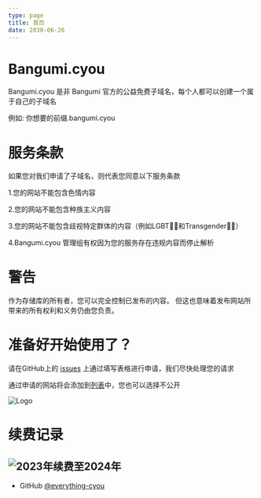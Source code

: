 ```yaml
---
type: page
title: 首页
date: 2030-06-26
---
```


# Bangumi.cyou

Bangumi.cyou 是非 Bangumi 官方的公益免费子域名，每个人都可以创建一个属于自己的子域名

例如: 你想要的前缀.bangumi.cyou

# 服务条款
如果您对我们申请了子域名，则代表您同意以下服务条款

1.您的网站不能包含色情内容

2.您的网站不能包含种族主义内容

3.您的网站不能包含歧视特定群体的内容（例如LGBT🏳️‍🌈和Transgender🏳️‍⚧️）

4.Bangumi.cyou 管理组有权因为您的服务存在违规内容而停止解析

# 警告
作为存储库的所有者，您可以完全控制已发布的内容。 但这也意味着发布网站所带来的所有权利和义务仍由您负责。

# 准备好开始使用了？
请在GitHub上的 [issues](https://github.com/everything-cyou/bangumidotcyou/issues) 上通过填写表格进行申请，我们尽快处理您的请求

通过申请的网站将会添加到[列表](https://www.bangumi.cyou/websites)中，您也可以选择不公开


<Image
  src="/images/Bangumi.png"
  alt="Logo"
  width={135}
  height={35}
  priority
/>

# 续费记录
<Image
  src="/images/2023-01-26 02.26.15.jpg"
  alt="2023年续费至2024年"
  width={540}
  height={960}
  priority
/>
---

- GitHub [@everything-cyou](https://github.com/everything-cyou/bangumidotcyou)
